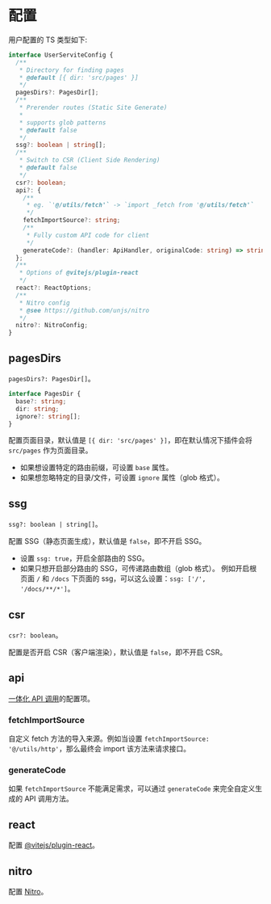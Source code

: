 # 配置

用户配置的 TS 类型如下:

```ts
interface UserServiteConfig {
  /**
   * Directory for finding pages
   * @default [{ dir: 'src/pages' }]
   */
  pagesDirs?: PagesDir[];
  /**
   * Prerender routes (Static Site Generate)
   *
   * supports glob patterns
   * @default false
   */
  ssg?: boolean | string[];
  /**
   * Switch to CSR (Client Side Rendering)
   * @default false
   */
  csr?: boolean;
  api?: {
    /**
     * eg. `'@/utils/fetch'` -> `import _fetch from '@/utils/fetch'`
     */
    fetchImportSource?: string;
    /**
     * Fully custom API code for client
     */
    generateCode?: (handler: ApiHandler, originalCode: string) => string;
  };
  /**
   * Options of @vitejs/plugin-react
   */
  react?: ReactOptions;
  /**
   * Nitro config
   * @see https://github.com/unjs/nitro
   */
  nitro?: NitroConfig;
}
```

## pagesDirs

`pagesDirs?: PagesDir[]`。

```ts
interface PagesDir {
  base?: string;
  dir: string;
  ignore?: string[];
}
```

配置页面目录，默认值是 `[{ dir: 'src/pages' }]`，即在默认情况下插件会将 `src/pages` 作为页面目录。

- 如果想设置特定的路由前缀，可设置 `base` 属性。
- 如果想忽略特定的目录/文件，可设置 `ignore` 属性（glob 格式）。

## ssg

`ssg?: boolean | string[]`。

配置 SSG（静态页面生成），默认值是 `false`，即不开启 SSG。

- 设置 `ssg: true`，开启全部路由的 SSG。
- 如果只想开启部分路由的 SSG，可传递路由数组（glob 格式）。
  例如开启根页面 `/` 和 `/docs` 下页面的 ssg，可以这么设置：`ssg: ['/', '/docs/**/*']`。

## csr

`csr?: boolean`。

配置是否开启 CSR（客户端渲染），默认值是 `false`，即不开启 CSR。

## api

[一体化 API 调用](/zh/guide/integrate-api-call)的配置项。

### fetchImportSource

自定义 fetch 方法的导入来源。例如当设置 `fetchImportSource: '@/utils/http'`，那么最终会 import 该方法来请求接口。

### generateCode

如果 `fetchImportSource` 不能满足需求，可以通过 `generateCode` 来完全自定义生成的 API 调用方法。

## react

配置 [@vitejs/plugin-react](https://github.com/vitejs/vite-plugin-react)。

## nitro

配置 [Nitro](https://github.com/unjs/nitro)。
